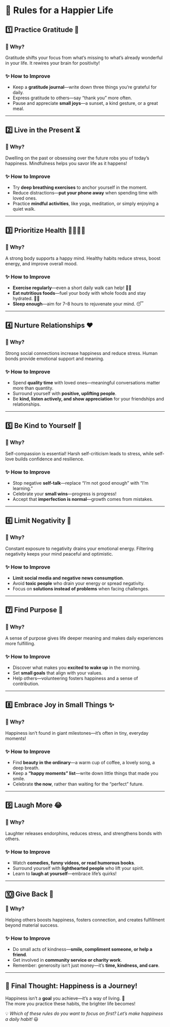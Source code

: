 # 🎉 Rules for a Happier Life  

## 1️⃣ **Practice Gratitude 🙏**  
### 🧐 Why?  
Gratitude shifts your focus from what’s missing to what’s already wonderful in your life. It rewires your brain for positivity!  

### ✨ How to Improve  
- Keep a **gratitude journal**—write down three things you’re grateful for daily.  
- Express gratitude to others—say “thank you” more often.  
- Pause and appreciate **small joys**—a sunset, a kind gesture, or a great meal.  

---

## 2️⃣ **Live in the Present ⏳**  
### 🧐 Why?  
Dwelling on the past or obsessing over the future robs you of today’s happiness. Mindfulness helps you savor life as it happens!  

### ✨ How to Improve  
- Try **deep breathing exercises** to anchor yourself in the moment.  
- Reduce distractions—**put your phone away** when spending time with loved ones.  
- Practice **mindful activities**, like yoga, meditation, or simply enjoying a quiet walk.  

---

## 3️⃣ **Prioritize Health 🏃‍♂️🥗💤**  
### 🧐 Why?  
A strong body supports a happy mind. Healthy habits reduce stress, boost energy, and improve overall mood.  

### ✨ How to Improve  
- **Exercise regularly**—even a short daily walk can help! 🚶‍♀️  
- **Eat nutritious foods**—fuel your body with whole foods and stay hydrated. 🍏💧  
- **Sleep enough**—aim for 7–8 hours to rejuvenate your mind. 😴  

---

## 4️⃣ **Nurture Relationships ❤️**  
### 🧐 Why?  
Strong social connections increase happiness and reduce stress. Human bonds provide emotional support and meaning.  

### ✨ How to Improve  
- Spend **quality time** with loved ones—meaningful conversations matter more than quantity.  
- Surround yourself with **positive, uplifting people**.  
- Be **kind, listen actively, and show appreciation** for your friendships and relationships.  

---

## 5️⃣ **Be Kind to Yourself 🤗**  
### 🧐 Why?  
Self-compassion is essential! Harsh self-criticism leads to stress, while self-love builds confidence and resilience.  

### ✨ How to Improve  
- Stop negative **self-talk**—replace “I’m not good enough” with “I’m learning.”  
- Celebrate your **small wins**—progress is progress!  
- Accept that **imperfection is normal**—growth comes from mistakes.  

---

## 6️⃣ **Limit Negativity 🚫**  
### 🧐 Why?  
Constant exposure to negativity drains your emotional energy. Filtering negativity keeps your mind peaceful and optimistic.  

### ✨ How to Improve  
- **Limit social media and negative news consumption**.  
- Avoid **toxic people** who drain your energy or spread negativity.  
- Focus on **solutions instead of problems** when facing challenges.  

---

## 7️⃣ **Find Purpose 🌟**  
### 🧐 Why?  
A sense of purpose gives life deeper meaning and makes daily experiences more fulfilling.  

### ✨ How to Improve  
- Discover what makes you **excited to wake up** in the morning.  
- Set **small goals** that align with your values.  
- Help others—volunteering fosters happiness and a sense of contribution.  

---

## 8️⃣ **Embrace Joy in Small Things ✨**  
### 🧐 Why?  
Happiness isn’t found in giant milestones—it’s often in tiny, everyday moments!  

### ✨ How to Improve  
- Find **beauty in the ordinary**—a warm cup of coffee, a lovely song, a deep breath.  
- Keep a **“happy moments” list**—write down little things that made you smile.  
- Celebrate **the now**, rather than waiting for the “perfect” future.  

---

## 9️⃣ **Laugh More 😂**  
### 🧐 Why?  
Laughter releases endorphins, reduces stress, and strengthens bonds with others.  

### ✨ How to Improve  
- Watch **comedies, funny videos, or read humorous books**.  
- Surround yourself with **lighthearted people** who lift your spirit.  
- Learn to **laugh at yourself**—embrace life’s quirks!  

---

## 🔟 **Give Back 🎁**  
### 🧐 Why?  
Helping others boosts happiness, fosters connection, and creates fulfillment beyond material success.  

### ✨ How to Improve  
- Do small acts of kindness—**smile, compliment someone, or help a friend**.  
- Get involved in **community service or charity work**.  
- Remember: generosity isn’t just money—it’s **time, kindness, and care**.  

---

## 🎯 **Final Thought: Happiness is a Journey!**  
Happiness isn’t a **goal** you achieve—it’s a way of living. 🌿  
The more you practice these habits, the brighter life becomes!  

💡 *Which of these rules do you want to focus on first? Let’s make happiness a daily habit!* 😃